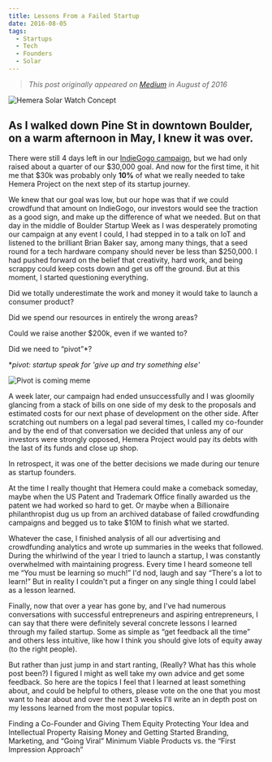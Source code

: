 ```yaml
---
title: Lessons From a Failed Startup
date: 2016-08-05
tags:
  - Startups
  - Tech
  - Founders
  - Solar
---
```


> *This post originally appeared on [Medium](https://medium.com/@lukevance/lessons-from-a-failed-startup-part-0-273e4fdbdab6) in August of 2016*

![Hemera Solar Watch Concept](./assets/hemera_qband_progression.jpeg)

## As I walked down Pine St in downtown Boulder, on a warm afternoon in May, I knew it was over.

There were still 4 days left in our [IndieGogo campaign](https://www.indiegogo.com/projects/qband-solar-watch-and-smartphone-charger), but we had only raised about a quarter of our $30,000 goal. And now for the first time, it hit me that $30k was probably only **10%** of what we really needed to take Hemera Project on the next step of its startup journey.

We knew that our goal was low, but our hope was that if we could crowdfund that amount on IndieGogo, our investors would see the traction as a good sign, and make up the difference of what we needed. But on that day in the middle of Boulder Startup Week as I was desperately promoting our campaign at any event I could, I had stepped in to a talk on IoT and listened to the brilliant Brian Baker say, among many things, that a seed round for a tech hardware company should never be less than $250,000. I had pushed forward on the belief that creativity, hard work, and being scrappy could keep costs down and get us off the ground. But at this moment, I started questioning everything.

Did we totally underestimate the work and money it would take to launch a consumer product?

Did we spend our resources in entirely the wrong areas?

Could we raise another $200k, even if we wanted to?

Did we need to “pivot”*?

 **pivot: startup speak for 'give up and try something else'*

![Pivot is coming meme](./assets/pivot_is_coming.jpeg)

A week later, our campaign had ended unsuccessfully and I was gloomily glancing from a stack of bills on one side of my desk to the proposals and estimated costs for our next phase of development on the other side. After scratching out numbers on a legal pad several times, I called my co-founder and by the end of that conversation we decided that unless any of our investors were strongly opposed, Hemera Project would pay its debts with the last of its funds and close up shop.

In retrospect, it was one of the better decisions we made during our tenure as startup founders.

At the time I really thought that Hemera could make a comeback someday, maybe when the US Patent and Trademark Office finally awarded us the patent we had worked so hard to get. Or maybe when a Billionaire philanthropist dug us up from an archived database of failed crowdfunding campaigns and begged us to take $10M to finish what we started.

Whatever the case, I finished analysis of all our advertising and crowdfunding analytics and wrote up summaries in the weeks that followed. During the whirlwind of the year I tried to launch a startup, I was constantly overwhelmed with maintaining progress. Every time I heard someone tell me “You must be learning so much!” I'd nod, laugh and say “There's a lot to learn!” But in reality I couldn't put a finger on any single thing I could label as a lesson learned.

Finally, now that over a year has gone by, and I've had numerous conversations with successful entrepreneurs and aspiring entrepreneurs, I can say that there were definitely several concrete lessons I learned through my failed startup. Some as simple as “get feedback all the time” and others less intuitive, like how I think you should give lots of equity away (to the right people).

But rather than just jump in and start ranting, (Really? What has this whole post been?) I figured I might as well take my own advice and get some feedback. So here are the topics I feel that I learned at least something about, and could be helpful to others, please vote on the one that you most want to hear about and over the next 3 weeks I'll write an in depth post on my lessons learned from the most popular topics.

Finding a Co-Founder and Giving Them Equity
Protecting Your Idea and Intellectual Property
Raising Money and Getting Started
Branding, Marketing, and “Going Viral”
Minimum Viable Products vs. the “First Impression Approach”